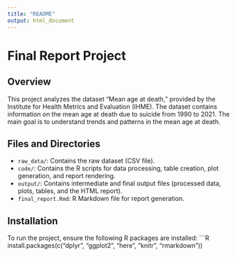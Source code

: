 ```yaml
---
title: "README"
output: html_document
---
```


# Final Report Project

## Overview
This project analyzes the dataset "Mean age at death," provided by the Institute for Health Metrics and Evaluation (IHME). The dataset contains information on the mean age at death due to suicide from 1990 to 2021. The main goal is to understand trends and patterns in the mean age at death.

## Files and Directories
- `raw_data/`: Contains the raw dataset (CSV file).
- `code/`: Contains the R scripts for data processing, table creation, plot generation, and report rendering.
- `output/`: Contains intermediate and final output files (processed data, plots, tables, and the HTML report).
- `final_report.Rmd`: R Markdown file for report generation.

## Installation
To run the project, ensure the following R packages are installed:
```R
install.packages(c("dplyr", "ggplot2", "here", "knitr", "rmarkdown"))
